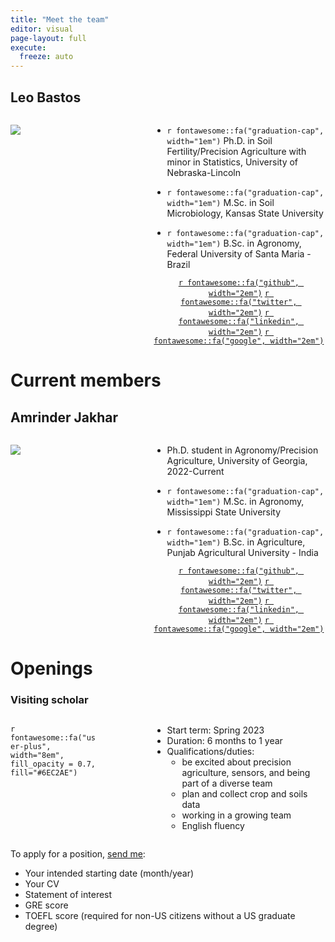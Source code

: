 ```yaml
---
title: "Meet the team"
editor: visual
page-layout: full
execute: 
  freeze: auto
---
```


## Leo Bastos

::: columns
::: {.column width="30%"}
![](Bastos-round-BW.png)
:::

::: {.column width="10%"}
:::

::: {.column width="60%"}
-   `r fontawesome::fa("graduation-cap", width="1em")` Ph.D. in Soil Fertility/Precision Agriculture with minor in Statistics, University of Nebraska-Lincoln

-   `r fontawesome::fa("graduation-cap", width="1em")` M.Sc. in Soil Microbiology, Kansas State University

-   `r fontawesome::fa("graduation-cap", width="1em")` B.Sc. in Agronomy, Federal University of Santa Maria - Brazil

<center>[`r fontawesome::fa("github", width="2em")`](https://github.com/leombastos) [`r fontawesome::fa("twitter", width="2em")`](https://twitter.com/leoNitrogen) [`r fontawesome::fa("linkedin", width="2em")`](https://www.linkedin.com/in/leonardo-m-bastos-b4b35510b/) [`r fontawesome::fa("google", width="2em")`](https://scholar.google.com/citations?hl=en&user=vFZqRRsAAAAJ)</center>
:::
:::

# Current members  
## Amrinder Jakhar  
::: columns
::: {.column width="30%"}
![](Amrinder-round.png)
:::

::: {.column width="10%"}
:::

::: {.column width="60%"}
-   Ph.D. student in Agronomy/Precision Agriculture, University of Georgia, 2022-Current

-   `r fontawesome::fa("graduation-cap", width="1em")` M.Sc. in Agronomy, Mississippi State University

-   `r fontawesome::fa("graduation-cap", width="1em")` B.Sc. in Agriculture, Punjab Agricultural University - India

<center>[`r fontawesome::fa("github", width="2em")`](https://github.com/AmrinderJakhar98) [`r fontawesome::fa("twitter", width="2em")`](https://twitter.com/jakhar_amrinder) [`r fontawesome::fa("linkedin", width="2em")`](https://www.linkedin.com/in/amrinder-jakhar-272b331a4/) [`r fontawesome::fa("google", width="2em")`](https://scholar.google.com/citations?view_op=list_works&hl=en&user=-YphPCoAAAAJ&gmla=AJsN-F7P2d87FE4u7ehnU23kXoxKveLRQbo3-UulJI9ERs_rTFObaVskZfxXB6WABATUI7VG4FoaT-DmvlRmQsImdgSHUPVaeGB1rjAk0zhdrLOfiDxz_BY)</center>
:::
:::


# Openings

### Visiting scholar

::: columns
::: {.column width="30%"}
`r fontawesome::fa("user-plus", width="8em", fill_opacity = 0.7, fill="#6EC2AE")`
:::

::: {.column width="10%"}
:::

::: {.column width="60%"}
-   Start term: Spring 2023
-   Duration: 6 months to 1 year
-   Qualifications/duties:
    -   be excited about precision agriculture, sensors, and being part of a diverse team
    -   plan and collect crop and soils data
    -   working in a growing team
    -   English fluency
:::
:::

To apply for a position, [send me](mailto:lmbastos@uga.edu):

-   Your intended starting date (month/year)
-   Your CV
-   Statement of interest
-   GRE score
-   TOEFL score (required for non-US citizens without a US graduate degree)
